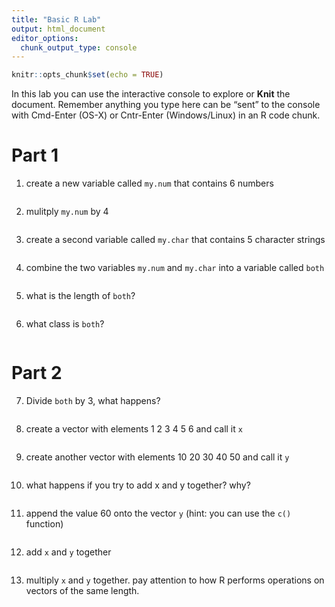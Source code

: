 ```yaml
---
title: "Basic R Lab"
output: html_document
editor_options: 
  chunk_output_type: console
---
```


```r
knitr::opts_chunk$set(echo = TRUE)
```


In this lab you can use the interactive console to explore or **Knit** the document. 
Remember anything you type here can be "sent" to the console with Cmd-Enter (OS-X) or Cntr-Enter (Windows/Linux) in an R code chunk.


# Part 1

1. create a new variable called `my.num` that contains 6 numbers
```r

```

2. mulitply `my.num` by 4
```r

```


3. create a second variable called `my.char` that contains 5 character strings
```r

```


4. combine the two variables `my.num` and `my.char` into a variable called `both`
```r

```

5. what is the length of `both`?
```r

```


6. what class is `both`?
```r

```


# Part 2

7. Divide `both` by 3, what happens?
```r

```

8. create a vector with elements 1 2 3 4 5 6 and call it `x`
```r

```


9. create another vector with elements 10 20 30 40 50 and call it `y`
```r

```


10. what happens if you try to add x and y together? why?
```r

```



11. append the value 60 onto the vector `y` (hint: you can use the `c()` function)
```r

```

12. add `x` and `y` together
```r

```


13. multiply `x` and `y` together. pay attention to how R performs operations on vectors of the same length.
```r

```


